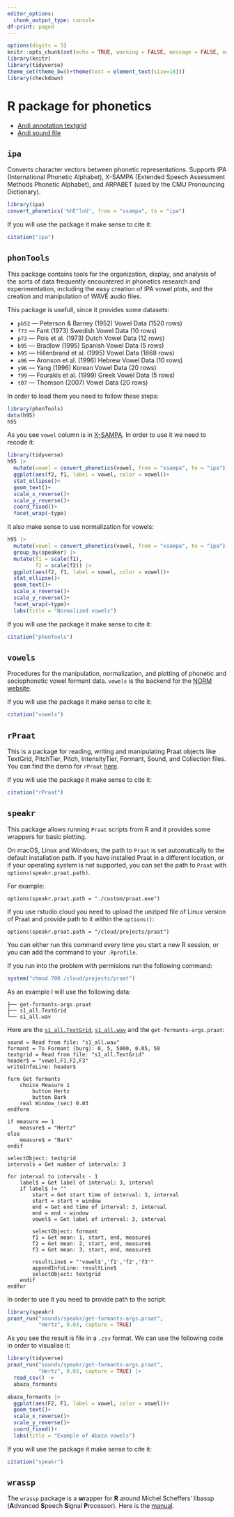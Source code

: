 ```yaml
---
editor_options: 
  chunk_output_type: console
df-print: paged
---
```


```r
options(digits = 3)
knitr::opts_chunk$set(echo = TRUE, warning = FALSE, message = FALSE, out.width="100%", fig.show='hold', fig.align='center')
library(knitr)
library(tidyverse)
theme_set(theme_bw()+theme(text = element_text(size=18)))
library(checkdown)
```

# R package for phonetics


- [Andi annotation textgrid](https://raw.githubusercontent.com/agricolamz/2024_HSE_m_instrumental_phonetics/main/sounds/andi_plosives.TextGrid)
- [Andi sound file](https://github.com/agricolamz/2024_HSE_m_instrumental_phonetics/raw/main/sounds/andi_plosives.wav)

## `ipa`

Converts character vectors between phonetic representations. Supports IPA (International Phonetic Alphabet), X-SAMPA (Extended Speech Assessment Methods Phonetic Alphabet), and ARPABET (used by the CMU Pronouncing Dictionary).

```r
library(ipa)
convert_phonetics('%hE"loU', from = "xsampa", to = "ipa")
```

If you will use the package it make sense to cite it:

```r
citation("ipa")
```

## `phonTools`

This package contains tools for the organization, display, and analysis of the sorts of data frequently encountered in phonetics research and experimentation, including the easy creation of IPA vowel plots, and the creation and manipulation of WAVE audio files.

This package is usefull, since it provides some datasets:

- `pb52` --- Peterson & Barney (1952) Vowel Data (1520 rows)
- `f73` --- Fant (1973) Swedish Vowel Data (10 rows)
- `p73` --- Pols et al. (1973) Dutch Vowel Data (12 rows)
- `b95` --- Bradlow (1995) Spanish Vowel Data (5 rows)
- `h95` --- Hillenbrand et al. (1995) Vowel Data (1668 rows)
- `a96` --- Aronson et al. (1996) Hebrew Vowel Data (10 rows)
- `y96` --- Yang (1996) Korean Vowel Data (20 rows)
- `f99`	--- Fourakis et al. (1999) Greek Vowel Data (5 rows)
- `t07` --- Thomson (2007) Vowel Data (20 rows)

In order to load them you need to follow these steps:

```r
library(phonTools)
data(h95)
h95
```

As you see `vowel` column is in [X-SAMPA](https://en.wikipedia.org/wiki/X-SAMPA). In order to use it we need to recode it:

```r
library(tidyverse)
h95 |> 
  mutate(vowel = convert_phonetics(vowel, from = "xsampa", to = "ipa")) |>
  ggplot(aes(f2, f1, label = vowel, color = vowel))+
  stat_ellipse()+
  geom_text()+
  scale_x_reverse()+
  scale_y_reverse()+
  coord_fixed()+
  facet_wrap(~type)
```

It also make sense to use normalization for vowels:

```r
h95 |> 
  mutate(vowel = convert_phonetics(vowel, from = "xsampa", to = "ipa")) |>
  group_by(speaker) |> 
  mutate(f1 = scale(f1),
         f2 = scale(f2)) |> 
  ggplot(aes(f2, f1, label = vowel, color = vowel))+
  stat_ellipse()+
  geom_text()+
  scale_x_reverse()+
  scale_y_reverse()+
  facet_wrap(~type)+
  labs(title = "Normalized vowels")
```

If you will use the package it make sense to cite it:

```r
citation("phonTools")
```

## `vowels`

Procedures for the manipulation, normalization, and plotting of phonetic and sociophonetic vowel formant data. `vowels` is the backend for the [NORM website](http://lingtools.uoregon.edu/norm/about_norm1.php).

If you will use the package it make sense to cite it:

```r
citation("vowels")
```

## `rPraat`

This is a package for reading, writing and manipulating Praat objects like TextGrid, PitchTier, Pitch, IntensityTier, Formant, Sound, and Collection files. You can find the demo for `rPraat` [here](https://fu.ff.cuni.cz/praat/rDemo.html). 

If you will use the package it make sense to cite it:

```r
citation("rPraat")
```

## `speakr`

This package allows running `Praat` scripts from R and it provides some wrappers for basic plotting. 

On macOS, Linux and Windows, the path to `Praat` is set automatically to the default installation path. If you have installed Praat in a different location, or if your operating system is not supported, you can set the path to `Praat` with `options(speakr.praat.path)`.

For example:

```
options(speakr.praat.path = "./custom/praat.exe")
```

If you use rstudio.cloud you need to upload the unziped file of Linux version of Praat and provide path to it within the `options()`:

```
options(speakr.praat.path = "/cloud/projects/praat")
```

You can either run this command every time you start a new R session, or you can add the command to your `.Rprofile`.

If you run into the problem with permisions run the following command:

```r
system("chmod 700 /cloud/projects/praat")
```

As an example I will use the following data:

```
├── get-formants-args.praat
├── s1_all.TextGrid
└── s1_all.wav
```

Here are the [`s1_all.TextGrid`](https://raw.githubusercontent.com/agricolamz/2022_HSE_m_Instrumental_phonetics/master/sounds/s1_all.TextGrid), [`s1_all.wav`](https://raw.githubusercontent.com/agricolamz/2022_HSE_m_Instrumental_phonetics/master/sounds/s1_all.wav) and the `get-formants-args.praat`:

```
sound = Read from file: "s1_all.wav"
formant = To Formant (burg): 0, 5, 5000, 0.05, 50
textgrid = Read from file: "s1_all.TextGrid"
header$ = "vowel,F1,F2,F3"
writeInfoLine: header$

form Get formants
    choice Measure 1
        button Hertz
        button Bark
    real Window_(sec) 0.03
endform

if measure == 1
    measure$ = "Hertz"
else
    measure$ = "Bark"
endif

selectObject: textgrid
intervals = Get number of intervals: 3

for interval to intervals - 1
    label$ = Get label of interval: 3, interval
    if label$ != ""
        start = Get start time of interval: 3, interval
        start = start + window
        end = Get end time of interval: 3, interval
        end = end - window
        vowel$ = Get label of interval: 3, interval

        selectObject: formant
        f1 = Get mean: 1, start, end, measure$
        f2 = Get mean: 2, start, end, measure$
        f3 = Get mean: 3, start, end, measure$

        resultLine$ = "'vowel$','f1','f2','f3'"
        appendInfoLine: resultLine$
        selectObject: textgrid
    endif
endfor
```

In order to use it you need to provide path to the script:

```r
library(speakr)
praat_run("sounds/speakr/get-formants-args.praat", 
          "Hertz", 0.03, capture = TRUE)
```

As you see the result is file in a `.csv` format. We can use the following code in order to visualise it:

```r
library(tidyverse)
praat_run("sounds/speakr/get-formants-args.praat", 
          "Hertz", 0.03, capture = TRUE) |> 
  read_csv() ->
  abaza_formants

abaza_formants |> 
  ggplot(aes(F2, F1, label = vowel, color = vowel))+
  geom_text()+
  scale_x_reverse()+
  scale_y_reverse()+
  coord_fixed()+
  labs(title = "Example of Abaza vowels")
```

If you will use the package it make sense to cite it:

```r
citation("speakr")
```

## `wrassp`

The `wrassp` package is a **w**rapper for **R** around Michel Scheffers’ libassp (**A**dvanced **S**peech **S**ignal **P**rocessor). Here is the [manual](https://ips-lmu.github.io/The-EMU-SDMS-Manual/chap-wrassp.html). 
